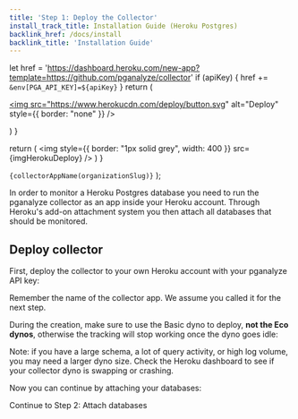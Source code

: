 ```yaml
---
title: 'Step 1: Deploy the Collector'
install_track_title: Installation Guide (Heroku Postgres)
backlink_href: /docs/install
backlink_title: 'Installation Guide'
---
```




  let href = 'https://dashboard.heroku.com/new-app?template=https://github.com/pganalyze/collector'
  if (apiKey) {
    href += `&env[PGA_API_KEY]=${apiKey}`
  }
  return (
    <p>
      <a href={href} target="_blank">
        <img
          src="https://www.herokucdn.com/deploy/button.svg"
          alt="Deploy"
          style={{ border: "none" }}
        />
      </a>
    </p>
  )
}

  return (
    <img style={{ border: "1px solid grey", width: 400 }} src={imgHerokuDeploy} />
  )
}

  <code>{collectorAppName(organizationSlug)}</code>
);

In order to monitor a Heroku Postgres database you need to run the pganalyze
collector as an app inside your Heroku account. Through Heroku's add-on attachment system you then attach all databases that should be monitored.

## Deploy collector

First, deploy the collector to your own Heroku account with your pganalyze API key<APIKey apiKey={props.apiKey} />:

<HerokuButton apiKey={props.apiKey}/>

Remember the name of the collector app. We assume you called it <CollectorApp organizationSlug={props.organizationSlug} /> for the next step.

During the creation, make sure to use the Basic dyno to deploy, **not the Eco dynos**, otherwise the tracking will stop working once the dyno goes idle:

<ImgPaidDyno />

Note: if you have a large schema, a lot of query activity, or high log volume, you may need a larger dyno size.
Check the Heroku dashboard to see if your collector dyno is swapping or crashing.

Now you can continue by attaching your databases:

<Link className="btn btn-success" to="02_attach_databases">
  Continue to Step 2: Attach databases
</Link>
